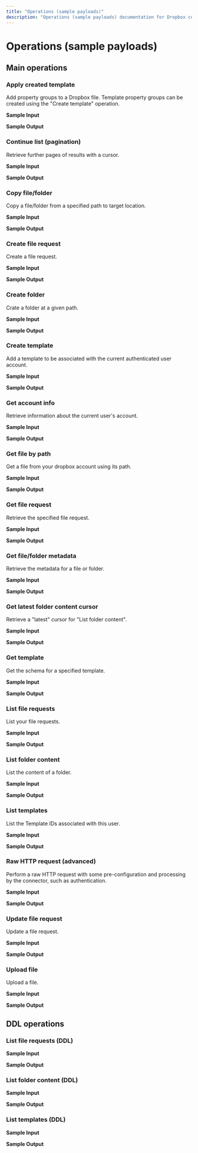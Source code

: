 ```yaml
---
title: "Operations (sample payloads)"
description: "Operations (sample payloads) documentation for Dropbox connector"
---
```


# Operations (sample payloads)

## Main operations

### Apply created template

Add property groups to a Dropbox file. Template property groups can be created using the "Create template" operation.

**Sample Input**

**Sample Output**

### Continue list (pagination)

Retrieve further pages of results with a cursor.

**Sample Input**

**Sample Output**

### Copy file/folder

Copy a file/folder from a specified path to target location.

**Sample Input**

**Sample Output**

### Create file request

Create a file request.

**Sample Input**

**Sample Output**

### Create folder

Crate a folder at a given path.

**Sample Input**

**Sample Output**

### Create template

Add a template to be associated with the current authenticated user account.

**Sample Input**

**Sample Output**

### Get account info

Retrieve information about the current user's account.

**Sample Input**

**Sample Output**

### Get file by path

Get a file from your dropbox account using its path.

**Sample Input**

**Sample Output**

### Get file request

Retrieve the specified file request.

**Sample Input**

**Sample Output**

### Get file/folder metadata

Retrieve the metadata for a file or folder.

**Sample Input**

**Sample Output**

### Get latest folder content cursor

Retrieve a "latest" cursor for "List folder content".

**Sample Input**

**Sample Output**

### Get template

Get the schema for a specified template.

**Sample Input**

**Sample Output**

### List file requests

List your file requests.

**Sample Input**

**Sample Output**

### List folder content

List the content of a folder.

**Sample Input**

**Sample Output**

### List templates

List the Template IDs associated with this user.

**Sample Input**

**Sample Output**

### Raw HTTP request (advanced)

Perform a raw HTTP request with some pre-configuration and processing by the connector, such as authentication.

**Sample Input**

**Sample Output**

### Update file request

Update a file request.

**Sample Input**

**Sample Output**

### Upload file

Upload a file.

**Sample Input**

**Sample Output**

## DDL operations

### List file requests (DDL)

**Sample Input**

**Sample Output**

### List folder content (DDL)

**Sample Input**

**Sample Output**

### List templates (DDL)

**Sample Input**

**Sample Output**
